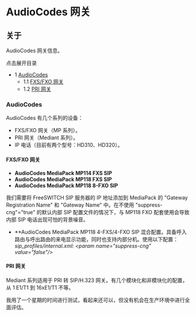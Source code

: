 # AudioCodes 网关

## 关于

AudioCodes 网关信息。

点击展开目录

* 1 [AudioCodes](#audiocodes)
   * 1.1 [FXS/FXO 网关](#fxsfxo-gateways)
   * 1.2 [PRI 网关](#audiocodes)

### AudioCodes

AudioCodes 有几个系列的设备：

* FXS/FXO 网关（MP 系列）。
* PRI 网关（Mediant 系列）。
* IP 电话（目前有两个型号：HD310、HD320）。

#### FXS/FXO 网关

* **AudioCodes MediaPack MP114 FXS SIP**
* **AudioCodes MediaPack MP118 FXS SIP**
* **AudioCodes MediaPack MP118 8-FXO SIP**

我们需要将 FreeSWITCH SIP 服务器的 IP 地址添加到 MediaPack 的 "Gateway Registration Name" 和 "Gateway Name" 中。在不使用 "suppress-cng"="true" 的默认内部 SIP 配置文件的情况下，与 MP118 FXO 配套使用会导致内部 SIP 电话出现可怕的背景噪音。

* **AudioCodes MediaPack MP118 4-FXS/4-FXO SIP 混合配置。具备呼入路由与呼出路由的来电显示功能，同时也支持内部分机。使用以下配置：_sip\_profiles/internal.xml: &lt;param name="suppress-cng" value="false"/>_

#### PRI 网关

Mediant 系列适用于 PRI 转 SIP/H.323 网关。有几个模块化和非模块化的配置，从 1 E1/T1 到 16xE1/T1 不等。

我用了一个星期的时间进行测试，看起来还可以，但没有机会在生产环境中进行全面评估。